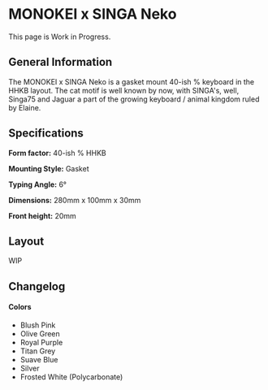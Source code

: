 
# MONOKEI x SINGA Neko

<Callout>
    This page is Work in Progress.
</Callout>

## General Information
The MONOKEI x SINGA Neko is a gasket mount 40-ish % keyboard in the HHKB layout. The cat motif is well known by now, with SINGA's, well, Singa75 and Jaguar a part of the growing keyboard / animal kingdom ruled by Elaine.

## Specifications
**Form factor:** 40-ish % HHKB

**Mounting Style:** Gasket

**Typing Angle:** 6°

**Dimensions:** 280mm x 100mm x 30mm

**Front height:** 20mm

## Layout
WIP

## Changelog
#### Colors
- Blush Pink
- Olive Green
- Royal Purple
- Titan Grey
- Suave Blue
- Silver
- Frosted White (Polycarbonate)